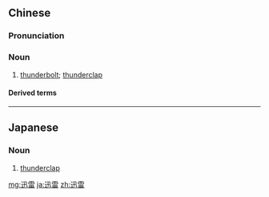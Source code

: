 ==Chinese==
{{zh-forms}}

===Pronunciation===
{{zh-pron
|m=xùnléi
|c=seon3 leoi4
|cat=n
}}

===Noun===
{{zh-noun}}

# [[thunderbolt]]; [[thunderclap]]

====Derived terms====
{{zh-der|疾風迅雷|迅雷不及掩耳}}

----

==Japanese==
{{ja-kanjitab|じん|らい|yomi=on}}

===Noun===
{{ja-noun|じんらい}}

# [[thunderclap]]

[[mg:迅雷]]
[[ja:迅雷]]
[[zh:迅雷]]